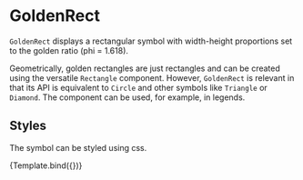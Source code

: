 
<Meta title="Addons/Annotation/Symbols/GoldenRect" />

# GoldenRect


`GoldenRect` displays a rectangular symbol with width-height proportions set to the golden ratio (phi = 1.618).

Geometrically, golden rectangles are just rectangles and can be created using the versatile `Rectangle` component. However, `GoldenRect` is relevant in that its API is equivalent to `Circle` and other symbols like `Triangle` or `Diamond`. The component can be used, for example, in legends.

<ArgsTable of={GoldenRect} />

## Styles

The symbol can be styled using css.

<Canvas>
    <Story
        name="styled"
        args={{
            style: { fill: '#dd9999', stroke: '#993333', strokeWidth: '1px' },
            cx: 80,
            cy: 50,
            r: 20,
        }}
        component={GoldenRect}
        decorators={[ChartSymbolDecorator]}
    >
        {Template.bind({})}
    </Story>
</Canvas>
